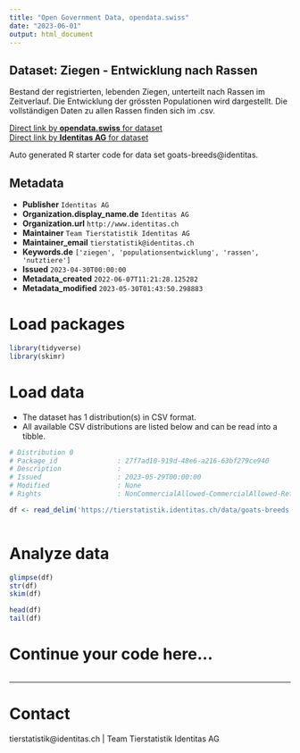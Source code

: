 ```yaml
---
title: "Open Government Data, opendata.swiss"
date: "2023-06-01"
output: html_document
---
```


## Dataset: Ziegen - Entwicklung nach Rassen

Bestand der registrierten, lebenden Ziegen, unterteilt nach Rassen im Zeitverlauf. Die Entwicklung der grössten Populationen wird dargestellt. Die vollständigen Daten zu allen Rassen finden sich im .csv.

[Direct link by **opendata.swiss** for dataset](https://opendata.swiss/de/dataset/ziegen-entwicklung-nach-rassen)<br>
[Direct link by **Identitas AG** for dataset](https://tierstatistik.identitas.ch/)

Auto generated R starter code for data set goats-breeds@identitas.

## Metadata

- **Publisher** `Identitas AG`
- **Organization.display_name.de** `Identitas AG`
- **Organization.url** `http://www.identitas.ch`
- **Maintainer** `Team Tierstatistik Identitas AG`
- **Maintainer_email** `tierstatistik@identitas.ch`
- **Keywords.de** `['ziegen', 'populationsentwicklung', 'rassen', 'nutztiere']`
- **Issued** `2023-04-30T00:00:00`
- **Metadata_created** `2022-06-07T11:21:28.125282`
- **Metadata_modified** `2023-05-30T01:43:50.298883`


# Load packages

```r

library(tidyverse)
library(skimr)

```

# Load data

-   The dataset has 1 distribution(s) in CSV format.
-   All available CSV distributions are listed below and can be read into a tibble.

```r

# Distribution 0
# Package_id               : 27f7ad10-919d-48e6-a216-63bf279ce940
# Description              : 
# Issued                   : 2023-05-29T00:00:00
# Modified                 : None
# Rights                   : NonCommercialAllowed-CommercialAllowed-ReferenceRequired

df <- read_delim('https://tierstatistik.identitas.ch/data/goats-breeds.csv')



```

# Analyze data

```r

glimpse(df)
str(df)
skim(df)

head(df)
tail(df)

```

# Continue your code here...

```r

```

------------------------------------------------------------------------

# Contact

tierstatistik@identitas.ch | Team Tierstatistik Identitas AG
